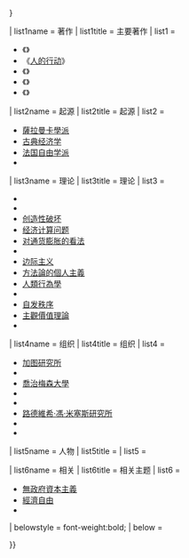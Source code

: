 {{Sidebar with collapsible lists
| name = 奧地利學派
| bodyclass = plainlist
| pretitle = [[:Category:奥地利学派|系列]]条目
| title = [[奧地利學派]]
| listtitlestyle = background:#e6e6ff;text-align:center;
| image        = [[File:An Austrian School crest - Grey.png|100px|link=奧地利學派]]
| imagestyle   = padding: 0.4em 0 0.4em;
| expanded = {{{expanded|{{{1|}}}}}}

| list1name = 著作
| list1title = 主要著作
| list1 =
* 《{{tsl|en|Capital and Interest|资本与利息}}》
* 《[[人的行动]]》
* 《{{tsl|en|Individualism and Economic Order|个人主义与经济秩序}}》
* 《{{tsl|en|Man, Economy, and State|人、经济与国家}}》
* 《{{tsl|en|Principles of Economics (Menger)|国民经济学原理}}》

| list2name = 起源
| list2title = 起源
| list2 =
* [[薩拉曼卡學派]]
* [[古典经济学]]
* [[法国自由学派]]
* {{tsl|en|Methodenstreit|方法论论争}}

| list3name = 理论
| list3title = 理论
| list3 =
* {{tsl|en|Austrian business cycle theory|奥地利商业周期理论}}
* {{tsl|en|Catallactics|交易经济学}}
* [[创造性破坏]]
* [[经济计算问题]]
* [[奧地利學派#貢獻|对通货膨胀的看法]]
* {{tsl|en|Malinvestment|不健全投资}}
* [[边际主义]]
* [[方法論的個人主義]]
* [[人類行為學]]
* {{tsl|en|Roundaboutness|迂回度}}
* [[自发秩序]]
* [[主觀價值理論]]
* {{tsl|en|Time preference|时间偏好|利息理论}}

| list4name = 组织
| list4title = 组织
| list4 =
* [[加图研究所]]
* {{tsl|en|Foundation for Economic Education|经济教育基金会}}
* [[喬治梅森大學]]
* {{tsl|en|The Independent Institute|独立学院 (奥地利学派)|独立学院}}
* {{tsl|en|Liberty Fund|自由基金}}
* [[路德維希·馮·米塞斯研究所]]
* {{tsl|en|Property and Freedom Society|财产与自由社区}}
* {{tsl|en|Reason Foundation|理性基金会}}

| list5name = 人物
| list5title = {{tsl|en|List of Austrian School economists|奥地利学派经济学家列表|人物}}
| list5 = {{flatlist|
* [[歐根·博姆-巴維克]]
* [[瓦特·布拉克]]
* {{tsl|en|Peter Boettke|彼得·柏特克}}
* [[湯瑪斯·迪洛倫佐]]
* [[法蘭克·菲特]]
* {{tsl|en|Roger Garrison|罗杰·加里森}}
* [[弗里德里希·哈耶克]]
* [[亨利·赫茲利特]]
* {{tsl|en|Robert Higgs|罗伯特·希格斯}}
* [[漢斯-赫爾曼·霍普]]
* {{tsl|en|Steven Horwitz|史蒂文·霍维茨}}
* {{tsl|en|Jörg Guido Hülsmann|约尔格·吉多·许尔斯曼}}
* [[韦尔塔·德索托]]
* [[伊斯雷尔·柯兹纳]]
* [[路德維希·拉赫曼]]
* {{tsl|en|Don Lavoie|唐·拉夫尔}}
* {{tsl|en|Peter Leeson|皮特·莱森}}
* {{tsl|en|Roderick T. Long|罗德里克·特雷西·朗}}
* [[弗里茨·马赫卢普]]
* [[卡爾·門格爾]]
* [[路德維希·馮·米塞斯]]
* [[罗伯特·墨菲]]
* {{tsl|en|William H. Peterson|威廉·赫伯特·彼得森}}
* [[穆瑞·羅斯巴德]]
* {{tsl|en|Joseph T. Salerno|约瑟夫·T·萨莱诺|约瑟夫·萨莱诺}}
* {{tsl|en|Mark Skousen|马克·斯库森}}
* [[弗里德里希·馮·維塞爾]]
* {{tsl|en|Richard Ritter von Strigl|里夏德·里特尔·冯·施特里格尔}}
* {{tsl|en|Gottfried Haberler|戈特弗里德·哈布勒尔}}
* [[奥斯卡·摩根斯特恩]]
}}

| list6name = 相关
| list6title = 相关主题
| list6 =
* [[無政府資本主義]]
* [[經濟自由]]
* {{tsl|en|Perspectives on capitalism by school of thought|各学派对资本主义的看法}}

| belowstyle = font-weight:bold;
| below = {{nowrap|{{portal-inline|经济学|size=tiny}}}}

}}<noinclude>
{{Documentation
 | content = 
{{Collapsible lists option
| listnames = {{hlist |著作 |起源 |理论 |组织 |人物 |相关}}
| example = people
}}

[[Category:经济学学派模板]]
[[Category:側面模板]]
}}</noinclude>